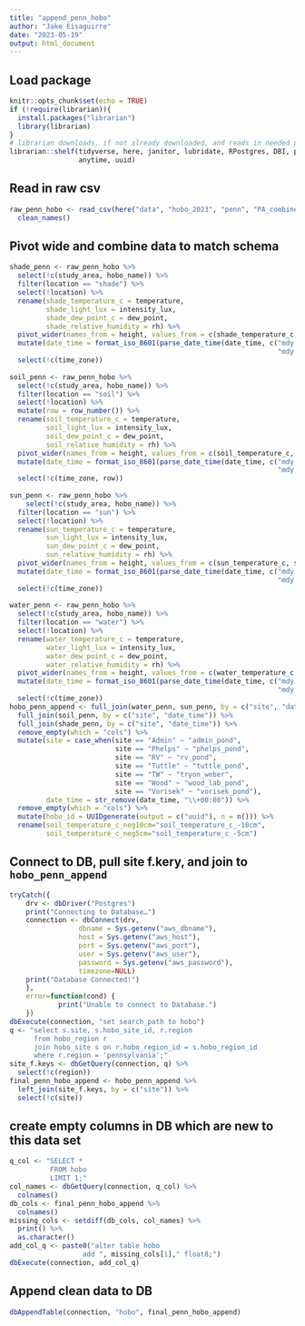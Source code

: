 ```yaml
---
title: "append_penn_hobo"
author: "Jake Eisaguirre"
date: "2023-05-19"
output: html_document
---
```


## Load package
```r
knitr::opts_chunk$set(echo = TRUE)
if (!require(librarian)){
  install.packages("librarian")
  library(librarian)
}
# librarian downloads, if not already downloaded, and reads in needed packages
librarian::shelf(tidyverse, here, janitor, lubridate, RPostgres, DBI, parsedate, stringr, hms,
                 anytime, uuid)
```

## Read in raw csv
```r
raw_penn_hobo <- read_csv(here("data", "hobo_2023", "penn", "PA_combined_Jan-May23.csv")) %>% 
  clean_names()
```

## Pivot wide and combine data to match schema
```r
shade_penn <- raw_penn_hobo %>% 
  select(!c(study_area, hobo_name)) %>% 
  filter(location == "shade") %>% 
  select(!location) %>% 
  rename(shade_temperature_c = temperature,
         shade_light_lux = intensity_lux,
         shade_dew_point_c = dew_point,
         shade_relative_humidity = rh) %>% 
  pivot_wider(names_from = height, values_from = c(shade_temperature_c, shade_relative_humidity, shade_dew_point_c, shade_light_lux)) %>% 
  mutate(date_time = format_iso_8601(parse_date_time(date_time, c("mdy H", "mdy HM", 
                                                                  "mdy HMS", "mdy"))))%>% 
  select(!c(time_zone))
  
soil_penn <- raw_penn_hobo %>% 
  select(!c(study_area, hobo_name)) %>% 
  filter(location == "soil") %>% 
  select(!location) %>% 
  mutate(row = row_number()) %>% 
  rename(soil_temperature_c = temperature,
         soil_light_lux = intensity_lux,
         soil_dew_point_c = dew_point,
         soil_relative_humidity = rh) %>% 
  pivot_wider(names_from = height, values_from = c(soil_temperature_c, soil_relative_humidity, soil_dew_point_c, soil_light_lux)) %>% 
  mutate(date_time = format_iso_8601(parse_date_time(date_time, c("mdy H", "mdy HM", 
                                                                  "mdy HMS", "mdy"))))%>% 
  select(!c(time_zone, row))
  
sun_penn <- raw_penn_hobo %>% 
    select(!c(study_area, hobo_name)) %>% 
  filter(location == "sun") %>% 
  select(!location) %>% 
  rename(sun_temperature_c = temperature,
         sun_light_lux = intensity_lux,
         sun_dew_point_c = dew_point,
         sun_relative_humidity = rh) %>% 
  pivot_wider(names_from = height, values_from = c(sun_temperature_c, sun_relative_humidity, sun_dew_point_c, sun_light_lux)) %>% 
  mutate(date_time = format_iso_8601(parse_date_time(date_time, c("mdy H", "mdy HM", 
                                                                  "mdy HMS", "mdy")))) %>% 
  select(!c(time_zone))
  
water_penn <- raw_penn_hobo %>%
  select(!c(study_area, hobo_name)) %>% 
  filter(location == "water") %>% 
  select(!location) %>% 
  rename(water_temperature_c = temperature,
         water_light_lux = intensity_lux,
         water_dew_point_c = dew_point,
         water_relative_humidity = rh) %>% 
  pivot_wider(names_from = height, values_from = c(water_temperature_c, water_relative_humidity, water_dew_point_c, water_light_lux)) %>% 
  mutate(date_time = format_iso_8601(parse_date_time(date_time, c("mdy H", "mdy HM", 
                                                                  "mdy HMS", "mdy"))))%>% 
  select(!c(time_zone))
hobo_penn_append <- full_join(water_penn, sun_penn, by = c("site", "date_time")) %>% 
  full_join(soil_penn, by = c("site", "date_time")) %>% 
  full_join(shade_penn, by = c("site", "date_time")) %>% 
  remove_empty(which = "cols") %>% 
  mutate(site = case_when(site == "Admin" ~ "admin_pond",
                          site == "Phelps" ~ "phelps_pond",
                          site == "RV" ~ "rv_pond",
                          site == "Tuttle" ~ "tuttle_pond",
                          site == "TW" ~ "tryon_weber",
                          site == "Wood" ~ "wood_lab_pond",
                          site == "Vorisek" ~ "vorisek_pond"),
         date_time = str_remove(date_time, "\\+00:00")) %>% 
  remove_empty(which = "cols") %>%
  mutate(hobo_id = UUIDgenerate(output = c("uuid"), n = n())) %>% 
  rename(soil_temperature_c_neg10cm="soil_temperature_c_-10cm",
         soil_temperature_c_neg5cm="soil_temperature_c_-5cm")
```


## Connect to DB, pull site f.kery, and join to `hobo_penn_append`
```r
tryCatch({
    drv <- dbDriver("Postgres")
    print("Connecting to Database…")
    connection <- dbConnect(drv,
                 dbname = Sys.getenv("aws_dbname"),
                 host = Sys.getenv("aws_host"),
                 port = Sys.getenv("aws_port"),
                 user = Sys.getenv("aws_user"),
                 password = Sys.getenv("aws_password"),
                 timezone=NULL)
    print("Database Connected!")
    },
    error=function(cond) {
            print("Unable to connect to Database.")
    })
dbExecute(connection, "set search_path to hobo")
q <- "select s.site, s.hobo_site_id, r.region 
      from hobo_region r
      join hobo_site s on r.hobo_region_id = s.hobo_region_id
      where r.region = 'pennsylvania';"
site_f.keys <- dbGetQuery(connection, q) %>% 
  select(!c(region))
final_penn_hobo_append <- hobo_penn_append %>% 
  left_join(site_f.keys, by = c("site")) %>% 
  select(!c(site))
```


## create empty columns in DB which are new to this data set
```r
q_col <- "SELECT *
          FROM hobo
          LIMIT 1;"
col_names <- dbGetQuery(connection, q_col) %>% 
  colnames()
db_cols <- final_penn_hobo_append %>% 
  colnames() 
missing_cols <- setdiff(db_cols, col_names) %>% 
  print() %>% 
  as.character()
add_col_q <- paste0("alter table hobo
                  add ", missing_cols[1]," float8;")
dbExecute(connection, add_col_q)
```



## Append clean data to DB
```r
dbAppendTable(connection, "hobo", final_penn_hobo_append)
```
